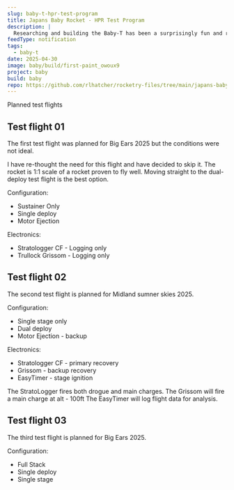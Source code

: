 ```yaml
---
slug: baby-t-hpr-test-program
title: Japans Baby Rocket - HPR Test Program
description: |
  Researching and building the Baby-T has been a surprisingly fun and rewarding project. As I prepare for the first 2-stage launch, I am documenting the test program here.
feedType: notification
tags:
  - baby-t
date: 2025-04-30
image: baby/build/first-paint_owoux9
project: baby
build: baby
repo: https://github.com/rlhatcher/rocketry-files/tree/main/japans-baby-rocket
---
```


Planned test flights

## Test flight 01

The first test flight was planned for Big Ears 2025 but the conditions were not ideal.

I have re-thought the need for this flight and have decided to skip it. The rocket is 1:1 scale of
a rocket proven to fly well. Moving straight to the dual-deploy test flight is the best option.

Configuration:

- Sustainer Only
- Single deploy
- Motor Ejection

Electronics:

- Stratologger CF - Logging only
- Trullock Grissom - Logging only

## Test flight 02

The second test flight is planned for Midland sumner skies 2025.

Configuration:

- Single stage only
- Dual deploy
- Motor Ejection - backup

Electronics:

- Stratologger CF - primary recovery
- Grissom - backup recovery
- EasyTimer - stage ignition

The StratoLogger fires both drogue and main charges.
The Grissom will fire a main charge at alt - 100ft
The EasyTimer will log flight data for analysis.

## Test flight 03

The third test flight is planned for Big Ears 2025.

Configuration:

- Full Stack
- Single deploy
- Single stage
